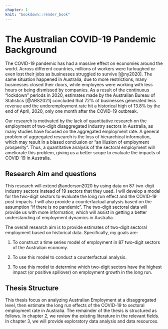 ```yaml
---
chapter: 1
knit: "bookdown::render_book"
---
```


# The Australian COVID-19 Pandemic Background

The COVID-19 pandemic has had a massive effect on economies around the world. Across different countries, millions of workers were furloughed or even lost their jobs as businesses struggled to survive [@ny2020]. The same situation happened in Australia, due to more restrictions, many businesses closed their doors, while employees were working with less hours or being dismissed by companies. As a result of the continuous "lockdown" periods in 2020, estimates made by the Australian Bureau of Statistics [@ABS2021] concluded that 72% of businesses generated less revenue and the underemployment rate hit a historical high of 13.8% by the end of April, 2020, only one month after the COVID-19 outbreak.

Our research is motivated by the lack of quantitative research on the employment of two-digit disaggregated industry sectors in Australia, as many studies have focused on the aggregated employment rate. A general problem of aggregated research is the loss of hierarchical information, which may result in a biased conclusion or "an illusion of employment prosperity". Thus, a quantitative analysis of the sectoral employment will ameliorate this problem, giving us a better scope to evaluate the impacts of COVID-19 in Australia.





## Research Aim and questions 

This research will extend @anderson2020 by using data on 87 two-digit industry sectors instead of 19 sectors that they used. I will develop a model for the two-digit sectors to evaluate the long run effect and the COVID-19 post-impacts. I will also provide a counterfactual analysis based on the assumption "if there is no pandemic". The two-digit sectoral data will provide us with more information, which will assist in getting a better understanding of employment dynamics in Australia.

The overall research aim is to provide estimates of two-digit sectoral employment based on historical data. Specifically, my goals are: 

1. To construct a time series model of employment in 87 two-digit sectors of the Australian economy.

1. To use this model to conduct a counterfactual analysis. 

3. To use this model to determine which two-digit sectors have the highest impact (or positive spillover) on employment growth in the long run.



## Thesis Structure 


This thesis focus on analyzing Australian Employment at a disaggregated level, then estimate the long run effects of the COVID-19 to sectoral employment rate in Australia. The remainder of the thesis is structured as follows. In chapter 2, we review the existing literature in the relevant fields. In chapter 3, we will provide exploratory data analysis and data resources.







